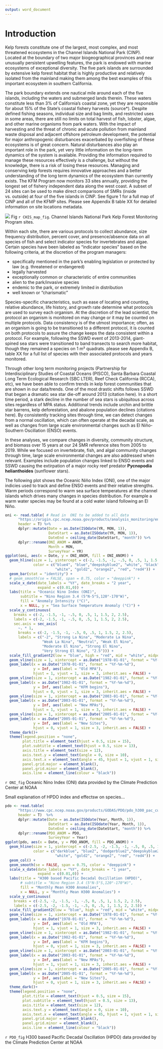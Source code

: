 ```yaml
---
output: word_document
---
```

# Introduction

Kelp forests constitute one of the largest, most complex, and most threatened ecosystems in the Channel Islands National Park (CINP). Located at the boundary of two major biogeographical provinces and near unusually persistent upwelling features, the park is endowed with marine ecosystems of exceptional diversity. The five park islands are surrounded by extensive kelp forest habitat that is highly productive and relatively isolated from the mainland making them among the best examples of this important ecosystem in southern California.

The park boundary extends one nautical mile around each of the five islands, including the waters and submerged lands therein. These waters constitute less than 3% of California’s coastal zone, yet they are responsible for about 15% of the State’s coastal fishery harvests (source*). Despite defined fishing seasons, individual size and bag limits, and restricted uses in some areas, there are still no limits on total harvest of fish, lobster, algae, and other marine organisms from park waters. With the impact of harvesting and the threat of chronic and acute pollution from mainland waste disposal and adjacent offshore petroleum development, the potential for major anthropogenic disturbances exacerbated by overfishing of these ecosystems is of great concern. Natural disturbances also play an important role in the park, yet very little information on the long-term dynamics of the system is available. Providing the information required to manage these resources effectively is a challenge, but without the knowledge, there is a risk of losing these resources. Managing and conserving kelp forests requires innovative approaches and a better understanding of the long term dynamics of the ecosystem than currently exists. The KFM Program now monitors 33 sites annually, providing the longest set of fishery independent data along the west coast. A subset of 24 sites can be used to make direct comparisons of SMRs (inside vs. outside) at four of the five islands in CINP. See figure 1 for a full map of CINP and all of the KFMP sites. Please see Appendix B table XX for detailed information on site locations metadata.

![](Report_Maps/KFM_Site_Map.jpg)
Fig `r CHIS_map_fig`. Channel Islands National Park Kelp Forest Monitoring Program sites.

Within each site, there are various protocols to collect abundance, size frequency distribution, percent cover, and presence/absence data on all species of fish and select indicator species for invertebrates and algae. Certain species have been labeled as “indicator species” based on the following criteria, at the discretion of the program managers:

- specifically mentioned in the park's enabling legislation or protected by law (e.g. threatened or endangered)
-	legally harvested
-	exceptionally common or characteristic of entire communities
-	alien to the park/invasive species
-	endemic to the park, or extremely limited in distribution
-	well known or "charismatic"

Species-specific characteristics, such as ease of locating and counting, relative abundance, life history, and growth rate determine what protocols are used to survey each organism. At the discretion of the lead scientist, the protocol an organism is monitored on may change or it may be counted on multiple protocols. Data consistency is of the utmost importance; often, as an organism is going to be transitioned to a different protocol, it is counted on both protocols to assure the change keeps the data consistent within a protocol. For example, following the SSWD event of 2013-2014, giant-spined sea stars were transitioned to band transects to search more habitat, though they remained a species on 1 m² quadrats. please see Appendix B, table XX for a full list of species with their associated protocols and years monitored.

Through other long term monitoring projects (Partnership for Interdisciplinary Studies of Coastal Oceans (PISCO), Santa Barbara Coastal Long Term Ecological Research (SBC LTER), Reef Check California (RCCA), etc), we have been able to confirm trends in kelp forest communities that are shown in our data/trends. One of the most drastic shifts follows SSWD that began a dramatic sea star die-off around 2013 (citation here). In a short time period, a stark decline in the number of sea stars is ubiquitous across sites regardless of MPA status. Additional trends include urchin and brittle star barrens, kelp deforestation, and abalone population declines (citations here). By consistently tracking sites through time, we can detect changes from a normal oscillation, which can often operate at the decadal scale, as well as changes from large scale environmental changes such as El Niño-Southern Oscillation (ENSO) events.

In these analyses, we compare changes in diversity, community structure, and biomass over 15 years at our 24 SMR reference sites from 2005 to 2019. While we focused on invertebrate, fish, and algal community changes through time, large scale environmental changes are also addressed when relevant. Examples include population changes linked to ENSO events and SSWD causing the extirpation of a major rocky reef predator **Pycnopodia helianthoides** (sunflower stars).

The following plot shows the Oceanic Niño Index (ONI), one of the major indicies used to track and define ENSO events and their relative strengths. Warm periods correspond to warm sea surface temperatures at the channel islands which drives many changes in species distribution. For example a warm water species may be found at a cold water island following an El Niño. 
```r
oni <- read.table( # Read in  ONI to be added to all data
      "https://origin.cpc.ncep.noaa.gov/products/analysis_monitoring/ensostuff/detrend.nino34.ascii.txt",
      header = T) %>%
      dplyr::mutate(Date = as.Date(ISOdate(YR, MON, 1)),
                    DateStart = as.Date(ISOdate(YR, MON, 1)),
                    DateEnd = ceiling_date(DateStart, "month")) %>%
      dplyr::rename(ONI_ANOM = ANOM,
                    Month = MON,
                    SurveyYear = YR)
ggplot(oni, aes(x = Date, y = ONI_ANOM, fill = ONI_ANOM)) +
  geom_hline(size = 1, yintercept = c(-2, -1.5, -1, -.5, 0, .5, 1, 1.5, 2, 2.5),
             color = c("blue4", "blue","deepskyblue2", "white", "black", 
                       "white", "gold2", "orange2", "red", "red4")) +
  geom_bar(stat = "identity") +
  # geom_smooth(se = FALSE, span = 0.75, color = "deeppink") +
  scale_x_date(date_labels = "%Y", date_breaks = "2 year",
               expand = c(0.01,0)) +
  labs(title = "Oceanic Nino Index (ONI)",
       subtitle = "Nino Region 3.4 (5°N-5°S,120°-170°W)",
       fill = "Anomaly Intensity (°C)",
       x = NULL, y = "Sea Surface Temperature Anomaly (°C)") +
  scale_y_continuous(
    breaks = c(-2, -1.5, -1, -.5, 0, .5, 1, 1.5, 2, 2.5),
    labels = c(-2, -1.5, -1, -.5, 0, .5, 1, 1.5, 2, 2.5),
    sec.axis = sec_axis(
      ~. * 1,
      breaks = c(-2, -1.5, -1, -.5, 0, .5, 1, 1.5, 2, 2.5),
      labels = c("-2", "Strong La Nina", "Moderate La Nina", 
                 "Weak La Nina", "Neutral", "Weak El Nino",
                 "Moderate El Nino", "Strong El Nino", 
                 "Very Strong El Nino", "2.5"))) +
  scale_fill_gradient2(low = "blue", high = "red", mid = "white", midpoint = 0) +
  geom_vline(size = 1, xintercept = as.Date("1978-01-01", format = "%Y-%m-%d")) +
  geom_label(x = as.Date("1978-01-01", format = "%Y-%m-%d"),
             y = Inf, aes(label = "Old MPA"),
             hjust = 1, vjust = 1, size = 3, inherit.aes = FALSE) +
  geom_vline(size = 1, xintercept = as.Date("1982-01-01", format = "%Y-%m-%d")) +
  geom_label(x = as.Date("1982-01-01", format = "%Y-%m-%d"),
             y = Inf, aes(label = "KFM begins"),
             hjust = 0, vjust = 1, size = 3, inherit.aes = FALSE) +
  geom_vline(size = 1, xintercept = as.Date("2003-01-01", format = "%Y-%m-%d")) +
  geom_label(x = as.Date("2003-01-01", format = "%Y-%m-%d"),
             y = Inf, aes(label = "New MPAs"),
             hjust = 1, vjust = 1, size = 3, inherit.aes = FALSE) +
  geom_vline(size = 1, xintercept = as.Date("2005-01-01", format = "%Y-%m-%d")) +
  geom_label(x = as.Date("2005-01-01", format = "%Y-%m-%d"),
             y = Inf, aes(label = "New Sites"),
             hjust = 0, vjust = 1, size = 3, inherit.aes = FALSE) +
  theme_dark()+
  theme(legend.position = "none",
        plot.title = element_text(hjust = 0.5, size = 15),
        plot.subtitle = element_text(hjust = 0.5, size = 13),
        axis.title = element_text(size = 12),
        axis.text.y = element_text(angle = 0, size = 10),
        axis.text.x = element_text(angle = 45, hjust = 1, vjust = 1, size = 10),
        panel.grid.major = element_blank(),
        panel.grid.minor = element_blank(),
        axis.line = element_line(colour = "black"))
```
`r ONI_fig` Oceanic Nino Index (ONI) data provided by the Climate Prediction Center at NOAA

Small explanation of HPDO index and effectsw on species...
```r
pdo <- read.table(
      "https://www.cpc.ncep.noaa.gov/products/GODAS/PDO/pdo_h300_pac_current.txt",
      header = T)  %>%
      dplyr::mutate(Date = as.Date(ISOdate(Year, Month, 1)),
                    DateStart = as.Date(ISOdate(Year, Month, 1)),
                    DateEnd = ceiling_date(DateStart, "month")) %>%
      dplyr::rename(PDO_ANOM = PDO,
                    SurveyYear = Year)
ggplot(pdo, aes(x = Date, y = PDO_ANOM, fill = PDO_ANOM)) +
  geom_hline(size = 1, yintercept = c(-2.5, -2, -1.5, -1, -.5, 0, .5, 1, 1.5, 2, 2.5),
             color = c("darkblue", "blue2", "dodgerblue2","deepskyblue2", "white", "black", 
                       "white", "gold2", "orange2", "red", "red4")) +
  geom_col() +
  geom_smooth(se = FALSE, span = 0.75, color = "deeppink") +
  scale_x_date(date_labels = "%Y", date_breaks = "1 year",
               expand = c(0.01,0)) +
  labs(title = "H300 based Pacific Decadal Oscillation (HPDO)",
       # subtitle = "Nino Region 3.4 (5°N-5°S,120°-170°W)",
       fill = "Monthly Mean H300 Anomalies",
       x = NULL, y = "Monthly Mean H300 Anomalies") +
  scale_y_continuous(
    breaks = c(-2.5, -2, -1.5, -1, -.5, 0, .5, 1, 1.5, 2, 2.5),
    labels = c(-2.5, -2, -1.5, -1, -.5, 0, .5, 1, 1.5, 2, 2.5)) +
  scale_fill_gradient2(low = "blue", high = "red", mid = "white", midpoint = 0) +
  geom_vline(size = 1, xintercept = as.Date("1978-01-01", format = "%Y-%m-%d")) +
  geom_label(x = as.Date("1978-01-01", format = "%Y-%m-%d"),
             y = Inf, aes(label = "Old MPA"),
             hjust = 1, vjust = 1, size = 3, inherit.aes = FALSE) +
  geom_vline(size = 1, xintercept = as.Date("1982-01-01", format = "%Y-%m-%d")) +
  geom_label(x = as.Date("1982-01-01", format = "%Y-%m-%d"),
             y = Inf, aes(label = "KFM begins"),
             hjust = 0, vjust = 1, size = 3, inherit.aes = FALSE) +
  geom_vline(size = 1, xintercept = as.Date("2003-01-01", format = "%Y-%m-%d")) +
  geom_label(x = as.Date("2003-01-01", format = "%Y-%m-%d"),
             y = Inf, aes(label = "New MPAs"),
             hjust = 1, vjust = 1, size = 3, inherit.aes = FALSE) +
  geom_vline(size = 1, xintercept = as.Date("2005-01-01", format = "%Y-%m-%d")) +
  geom_label(x = as.Date("2005-01-01", format = "%Y-%m-%d"),
             y = Inf, aes(label = "New Sites"),
             hjust = 0, vjust = 1, size = 3, inherit.aes = FALSE) +
  theme_dark()+
  theme(legend.position = "none",
        plot.title = element_text(hjust = 0.5, size = 15),
        plot.subtitle = element_text(hjust = 0.5, size = 13),
        axis.title = element_text(size = 12),
        axis.text.y = element_text(angle = 0, size = 10),
        axis.text.x = element_text(angle = 45, hjust = 1, vjust = 1, size = 10),
        panel.grid.major = element_blank(),
        panel.grid.minor = element_blank(),
        axis.line = element_line(colour = "black"))
```
`r PDO_fig` H300 based Pacific Decadal Oscillation (HPDO) data provided by the Climate Prediction Center at NOAA
